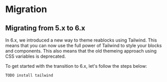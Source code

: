 
<Meta title="Docs/Getting Started/Migration" />

# Migration

## Migrating from 5.x to 6.x
In 6.x, we introduced a new way to theme reablocks using
Tailwind. This means that you can now use the full power of
Tailwind to style your blocks and components. This also means
that the old themeing approach using CSS variables is deprecated.

To get started with the transition to 6.x, let's follow the steps below:

```shell
TODO install tailwind
```
